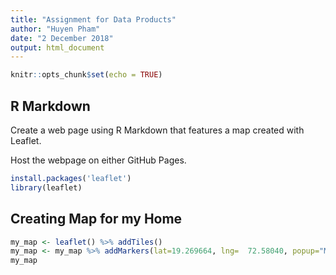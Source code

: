 ---
title: "Assignment for Data Products"
author: "Huyen Pham"
date: "2 December 2018"
output: html_document
---

```{r setup, include=FALSE}
knitr::opts_chunk$set(echo = TRUE)
```

## R Markdown
Create a web page using R Markdown that features a map created with Leaflet.

Host the webpage on either GitHub Pages.

```{r}
install.packages('leaflet')
library(leaflet)
```

## Creating Map for my Home

```{r}

my_map <- leaflet() %>% addTiles() 
my_map <- my_map %>% addMarkers(lat=19.269664, lng=  72.58040, popup="My Sweet Home")
my_map
```


